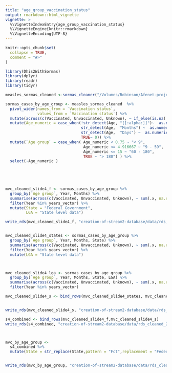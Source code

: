 ```yaml
---
title: "age_group_vaccination_status"
output: rmarkdown::html_vignette
vignette: >
  %\VignetteIndexEntry{age_group_vaccination_status}
  %\VignetteEngine{knitr::rmarkdown}
  %\VignetteEncoding{UTF-8}
---
```


```r
knitr::opts_chunk$set(
  collapse = TRUE,
  comment = "#>"
)
```

```r
library(Dhis2WithSormas)
library(dplyr)
library(readr)
library(tidyr)
```


```r
measles_sormas_cleaned <-sormas_cleaner("/Volumes/Robinson/Afenet-projects/afenet-nigeria/Dhis2WithSormas/data-raw/sormas_measles.csv")

sormas_cases_by_age_group <- measles_sormas_cleaned  %>%  
  pivot_wider(names_from = `Vaccination status`,
              values_from = `Vaccination status`) %>%
  mutate(across(c(Vaccinated, Unvaccinated, Unknown), ~ if_else(is.na(.x), 0, 1))) %>%
  mutate(Age_numeric = case_when(!str_detect(Age, "[[:alpha:]]")~  as.numeric(Age), 
                                 str_detect(Age,  "Months") ~  as.numeric(str_extract(Age, pattern = "[[:digit:]]"))/12,
                                 str_detect(Age,  "Days") ~  as.numeric(str_extract(Age, pattern = "[[:digit:]]"))/365,
                                 TRUE~ 0)) %>%
  mutate(`Age group` = case_when( Age_numeric < 0.75 ~ "< 9",
                                  Age_numeric <= 4.916667 ~ "9 - 59",
                                  Age_numeric <= 15 ~ "60 - 180",
                                  TRUE ~ "> 180") ) %>% 
  select(-Age_numeric )


  
  

mvc_cleaned_slide4_f <- sormas_cases_by_age_group %>% 
  group_by(`Age group`, Year, Months) %>% 
  summarise(across(c(Vaccinated, Unvaccinated, Unknown), ~ sum(.x, na.rm = TRUE)),.groups = "drop") %>% 
  filter(Year %in% years_vector) %>% 
  mutate(State = "Federal Government",
         LGA = "State level data")

write_rds(mvc_cleaned_slide4_f, "creation-of-stream2-database/data/rds_cleaned_2020_2021/mvc_cleaned_slide4_federal.rds")


mvc_cleaned_slide4_states <- sormas_cases_by_age_group %>%  
  group_by(`Age group`, Year, Months, State) %>% 
  summarise(across(c(Vaccinated, Unvaccinated, Unknown), ~ sum(.x, na.rm = TRUE)), .groups = "drop") %>% 
  filter(Year %in% years_vector) %>% 
  mutate(LGA = "State level data")



mvc_cleaned_slide4_lga <- sormas_cases_by_age_group %>%  
  group_by(`Age group`, Year, Months, State, LGA) %>% 
  summarise(across(c(Vaccinated, Unvaccinated, Unknown), ~ sum(.x, na.rm = TRUE)), .groups = "drop") %>% 
  filter(Year %in% years_vector)

mvc_cleaned_slide4_s <- bind_rows(mvc_cleaned_slide4_states, mvc_cleaned_slide4_lga )


write_rds(mvc_cleaned_slide4_s, "creation-of-stream2-database/data/rds_cleaned_2020_2021/mvc_cleaned_slide4_states.rds")

s4_combined <- bind_rows(mvc_cleaned_slide4_f,mvc_cleaned_slide4_s)
write_rds(s4_combined, "creation-of-stream2-database/data/rds_cleaned_2020_2021/s4_combined.rds")



mvc_by_age_group <-
  s4_combined %>% 
  mutate(State = str_replace(State,pattern = "Fct",replacement = "Federal Capital Territory"))


write_rds(mvc_by_age_group, "creation-of-stream2-database/data/rds_cleaned_2020_2021/mvc_by_age_group.rds")






```

